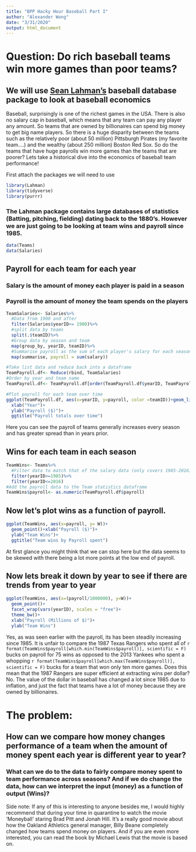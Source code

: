 ```yaml
---
title: "BPP Hacky Hour Baseball Part I"
author: "Alexander Wong"
date: "3/31/2020"
output: html_document
---
```



# Question: Do rich baseball teams win more games than poor teams?
## We will use [Sean Lahman's](https://github.com/cdalzell/Lahman) baseball database package to look at baseball economics

Baseball, surprisingly is one of the richest games in the USA. There is also no salary cap in baseball, which means that any team can pay any player any amount. So teams that are owned by billionaires can spend big money to get big name players. So there is a huge disparity between the teams such as the relatively poor (about 50 million) Pittsburgh Pirates (my favorite team....) and the wealthy (about 250 million) Boston Red Sox. So do the teams that have huge payrolls win more games than the teams that are poorer? Lets take a historical dive into the economics of baseball team performance!

First attach the packages we will need to use

```r
library(Lahman)
library(tidyverse)
library(purrr)
```

### The Lahman package contains large databases of statistics (Batting, pitching, fielding) dating back to the 1880's. However we are just going to be looking at team wins and payroll since 1985.

```r
data(Teams)
data(Salaries)
```

## Payroll for each team for each year
### Salary is the amount of money each player is paid in a season
### Payroll is the amount of money the team spends on the players
```r
TeamSalaries<- Salaries%>%
  #Data from 1900 and after
  filter(Salaries$yearID>= 1900)%>%
  #split data by teams
  split(.$teamID)%>%
  #Group data by season and team
  map(group_by, yearID, teamID)%>%
  #Summarise payroll as the sum of each player's salary for each season
  map(summarise, payroll = sum(salary))

#Take list data and reduce back into a dataframe
TeamPayroll.df<- Reduce(rbind, TeamSalaries)
#Order by year and team name
TeamPayroll.df<- TeamPayroll.df[order(TeamPayroll.df$yearID, TeamPayroll.df$teamID),]

#Plot payroll for each team over time
ggplot(TeamPayroll.df, aes(x=yearID, y=payroll, color =teamID))+geom_line()+
  xlab("Year")+
  ylab("Payroll ($)")+
  ggtitle("Payroll totals over time")
```

Here you can see the payroll of teams generally increases every season and has greater spread than in years prior.

## Wins for each team in each season
```r
TeamWins<- Teams%>%
  #Filter data to match that of the salary data (only covers 1985-2016)
  filter(yearID>=1985)%>%
  filter(yearID<=2016)
#Add the payroll data to the Team statistics dataframe
TeamWins$payroll<- as.numeric(TeamPayroll.df$payroll)
```

## Now let's plot wins as a function of payroll.

```r
ggplot(TeamWins, aes(x=payroll, y= W))+
  geom_point()+xlab("Payroll ($)")+
  ylab("Team Wins")+
  ggtitle("Team wins by Payroll spent")
```

At first glance you might think that we can stop here but the data seems to be skewed with there being a lot more points at the low end of payroll.

## Now lets break it down by year to see if there are trends from year to year

```r
ggplot(TeamWins, aes(x=(payroll/1000000), y=W))+
  geom_point()+
  facet_wrap(vars(yearID), scales = "free")+
  theme_bw()+
  xlab("Payroll (Millions of $)")+
  ylab("Team Wins")
```

Yes, as was seen earlier with the payroll, its has been steadily increasing since 1985. It is unfair to compare the 1987 Texas Rangers who spent all of `r  format(TeamWins$payroll[which.min(TeamWins$payroll)], scientific = F)` bucks on payroll for 75 wins as opposed to the 2013 Yankees who spent a whopping `r format(TeamWins$payroll[which.max(TeamWins$payroll)], scientific = F)` bucks for a team that won only ten more games. Does this mean that the 1987 Rangers are super efficient at extracting wins per dollar? No. The value of the dollar in baseball has changed a lot since 1985 due to inflation, and just the fact that teams have a lot of money because they are owned by billionaires. 

# The problem: 
## How can we compare how money changes performance of a team when the amount of money spent each year is different year to year?

### What can we do to the data to fairly compare money spent to team performance across seasons? And if we do change the data, how can we interpret the input (money) as a function of output (Wins)?

Side note: If any of this is interesting to anyone besides me, I would highly recommend that during your time in quarantine to watch the movie 'Moneyball' staring Brad Pitt and Jonah Hill. It's a really good movie about how the Oakland Athletics general manager, Billy Beane completely changed how teams spend money on players. And if you are even more interested, you can read the book by Michael Lewis that the movie is based on.
